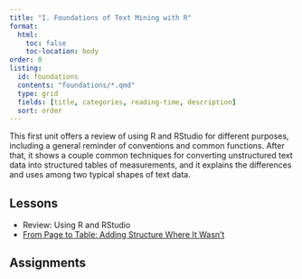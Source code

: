 ```yaml
---
title: "I. Foundations of Text Mining with R"
format:
  html:
    toc: false
    toc-location: body
order: 0
listing: 
  id: foundations
  contents: "foundations/*.qmd"
  type: grid
  fields: [title, categories, reading-time, description]
  sort: order
---
```


This first unit offers a review of using R and RStudio for different purposes, including a general reminder of conventions and common functions. After that, it shows a couple common techniques for converting unstructured text data into structured tables of measurements, and it explains the differences and uses among two typical shapes of text data.

## Lessons

-   Review: Using R and RStudio
-   [From Page to Table: Adding Structure Where It Wasn't](structure.qmd)

::: {#foundations}
:::

## Assignments
